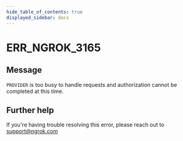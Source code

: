 ```yaml
---
hide_table_of_contents: true
displayed_sidebar: docs
---
```



# ERR_NGROK_3165

## Message

`PROVIDER` is too busy to handle requests and authorization cannot be completed at this time.

<ErrorDetails error="err_ngrok_3165" />

## Further help

If you're having trouble resolving this error, please reach out to [support@ngrok.com](mailto:support@ngrok.com?subject=Help%20with%20ERR_NGROK_3165)

